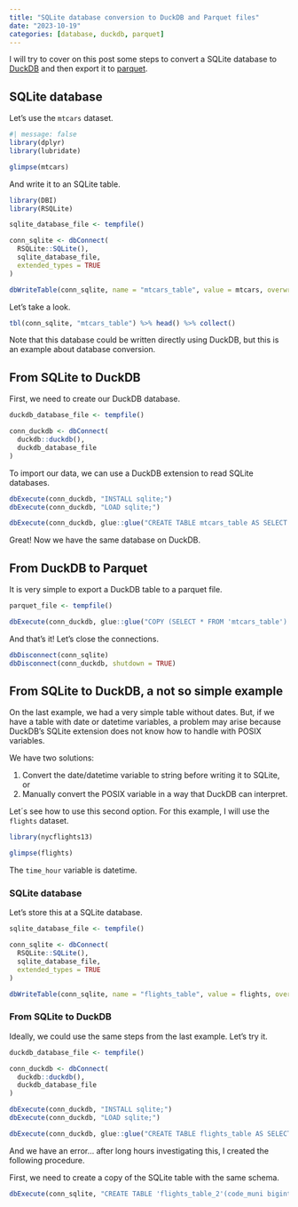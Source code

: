 ```yaml
---
title: "SQLite database conversion to DuckDB and Parquet files"
date: "2023-10-19"
categories: [database, duckdb, parquet]
---
```


I will try to cover on this post some steps to convert a SQLite database to [DuckDB](https://duckdb.org) and then export it to [parquet](https://parquet.apache.org).

## SQLite database

Let's use the `mtcars` dataset.

```r
#| message: false
library(dplyr)
library(lubridate)

glimpse(mtcars)
```

And write it to an SQLite table.

```r
library(DBI)
library(RSQLite)

sqlite_database_file <- tempfile()

conn_sqlite <- dbConnect(
  RSQLite::SQLite(), 
  sqlite_database_file, 
  extended_types = TRUE
)

dbWriteTable(conn_sqlite, name = "mtcars_table", value = mtcars, overwrite = TRUE)
```

Let's take a look.

```r
tbl(conn_sqlite, "mtcars_table") %>% head() %>% collect()
```

::: callout-note
Note that this database could be written directly using DuckDB, but this is an example about database conversion.
:::

## From SQLite to DuckDB

First, we need to create our DuckDB database.

```r
duckdb_database_file <- tempfile()

conn_duckdb <- dbConnect(
  duckdb::duckdb(), 
  duckdb_database_file
)
```

To import our data, we can use a DuckDB extension to read SQLite databases.

```r
dbExecute(conn_duckdb, "INSTALL sqlite;")
dbExecute(conn_duckdb, "LOAD sqlite;")
```

```r
dbExecute(conn_duckdb, glue::glue("CREATE TABLE mtcars_table AS SELECT * FROM sqlite_scan('{sqlite_database_file}', 'mtcars_table');"))
```

Great! Now we have the same database on DuckDB.

## From DuckDB to Parquet

It is very simple to export a DuckDB table to a parquet file.

```r
parquet_file <- tempfile()

dbExecute(conn_duckdb, glue::glue("COPY (SELECT * FROM 'mtcars_table') TO '{parquet_file}' (FORMAT 'PARQUET')"))
```

And that's it! Let's close the connections.

```r
dbDisconnect(conn_sqlite)
dbDisconnect(conn_duckdb, shutdown = TRUE)
```

## From SQLite to DuckDB, a not so simple example

On the last example, we had a very simple table without dates. But, if we have a table with date or datetime variables, a problem may arise because DuckDB's SQLite extension does not know how to handle with POSIX variables.

We have two solutions:

1.  Convert the date/datetime variable to string before writing it to SQLite, or
2.  Manually convert the POSIX variable in a way that DuckDB can interpret.

Let´s see how to use this second option. For this example, I will use the `flights` dataset.

```r
library(nycflights13)

glimpse(flights)
```

The `time_hour` variable is datetime.

### SQLite database

Let's store this at a SQLite database.

```r
sqlite_database_file <- tempfile()

conn_sqlite <- dbConnect(
  RSQLite::SQLite(), 
  sqlite_database_file, 
  extended_types = TRUE
)

dbWriteTable(conn_sqlite, name = "flights_table", value = flights, overwrite = TRUE)
```

### From SQLite to DuckDB

Ideally, we could use the same steps from the last example. Let's try it.

```r
duckdb_database_file <- tempfile()

conn_duckdb <- dbConnect(
  duckdb::duckdb(), 
  duckdb_database_file
)

dbExecute(conn_duckdb, "INSTALL sqlite;")
dbExecute(conn_duckdb, "LOAD sqlite;")

dbExecute(conn_duckdb, glue::glue("CREATE TABLE flights_table AS SELECT * FROM sqlite_scan('{sqlite_database_file}', 'flights_table');"))
```

And we have an error... after long hours investigating this, I created the following procedure.

First, we need to create a copy of the SQLite table with the same schema.

```r
dbExecute(conn_sqlite, "CREATE TABLE 'flights_table_2'(code_muni bigint, date varchar, name varchar, value float)")
```
